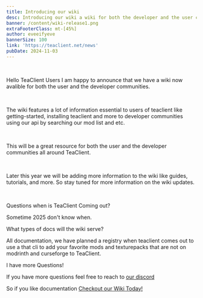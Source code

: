 ```yaml
---
title: Introducing our wiki
desc: Introducing our wiki a wiki for both the developer and the user community.
banner: /content/wiki-release1.png
extraFooterClass: mt-[45%]
author: eveeifyeve
bannerSize: 100
link: 'https://teaclient.net/news'
pubDate: 2024-11-03
---
```



<br/>

Hello TeaClient Users I am happy to announce that we have a wiki now avalible for both the user and the developer communities.

<br/>

The wiki features a lot of information essential to users of teaclient like getting-started, installing teaclient and more to developer communities using our api by searching our mod list and etc.

<br/>

This will be a great resource for both the user and the developer communities all around TeaClient.

<br/> 

Later this year we will be adding more information to the wiki like guides, tutorials, and more.
So stay tuned for more information on the wiki updates.

<br/>

Questions when is TeaClient Coming out?

Sometime 2025 don't know when.

What types of docs will the wiki serve?

All documentation, we have planned a registry when teaclient comes out to use a that cli to add your favorite mods and texturepacks that are not on modrinth and curseforge to TeaClient.

I have more Questions!

If you have more questions feel free to reach to [our discord](/discord)

<a class="bg-gradient-to-br from-violet-200 to-green-200 bg-clip-text text-transparent">
So if you like documentation <a href="/wiki" class="bg-gradient-to-br from-green-300 to-green-500 bg-clip-text text-transparent">Checkout our Wiki Today!</a>
</a>
